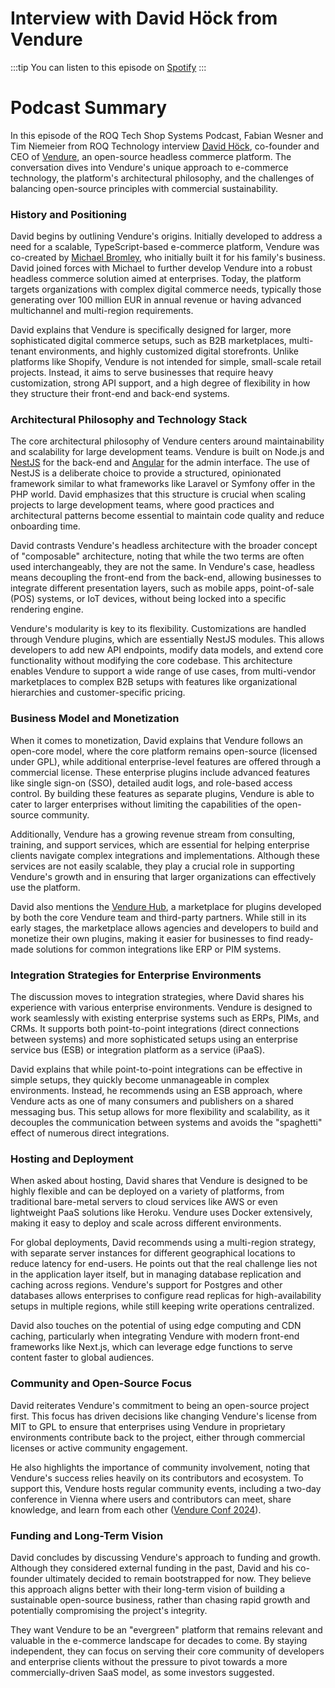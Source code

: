 
# Interview with David Höck from Vendure


:::tip
You can listen to this episode on [Spotify](https://open.spotify.com/show/2vQa0sH0T4UzvP4VxaU021)
:::

Podcast Summary
===============

In this episode of the ROQ Tech Shop Systems Podcast, Fabian Wesner and Tim Niemeier from ROQ Technology interview [David Höck](https://www.linkedin.com/in/davidhoeck/), co-founder and CEO of [Vendure](/opensource/vendure), an open-source headless commerce platform. The conversation dives into Vendure's unique approach to e-commerce technology, the platform's architectural philosophy, and the challenges of balancing open-source principles with commercial sustainability.

### History and Positioning

David begins by outlining Vendure's origins. Initially developed to address a need for a scalable, TypeScript-based e-commerce platform, Vendure was co-created by [Michael Bromley](https://www.linkedin.com/in/michael-bromley-ab1704156), who initially built it for his family's business. David joined forces with Michael to further develop Vendure into a robust headless commerce solution aimed at enterprises. Today, the platform targets organizations with complex digital commerce needs, typically those generating over 100 million EUR in annual revenue or having advanced multichannel and multi-region requirements.

David explains that Vendure is specifically designed for larger, more sophisticated digital commerce setups, such as B2B marketplaces, multi-tenant environments, and highly customized digital storefronts. Unlike platforms like Shopify, Vendure is not intended for simple, small-scale retail projects. Instead, it aims to serve businesses that require heavy customization, strong API support, and a high degree of flexibility in how they structure their front-end and back-end systems.

### Architectural Philosophy and Technology Stack

The core architectural philosophy of Vendure centers around maintainability and scalability for large development teams. Vendure is built on Node.js and [NestJS](https://nestjs.com/) for the back-end and [Angular](https://angular.dev/) for the admin interface. The use of NestJS is a deliberate choice to provide a structured, opinionated framework similar to what frameworks like Laravel or Symfony offer in the PHP world. David emphasizes that this structure is crucial when scaling projects to large development teams, where good practices and architectural patterns become essential to maintain code quality and reduce onboarding time.

David contrasts Vendure's headless architecture with the broader concept of "composable" architecture, noting that while the two terms are often used interchangeably, they are not the same. In Vendure's case, headless means decoupling the front-end from the back-end, allowing businesses to integrate different presentation layers, such as mobile apps, point-of-sale (POS) systems, or IoT devices, without being locked into a specific rendering engine.

Vendure's modularity is key to its flexibility. Customizations are handled through Vendure plugins, which are essentially NestJS modules. This allows developers to add new API endpoints, modify data models, and extend core functionality without modifying the core codebase. This architecture enables Vendure to support a wide range of use cases, from multi-vendor marketplaces to complex B2B setups with features like organizational hierarchies and customer-specific pricing.

### Business Model and Monetization

When it comes to monetization, David explains that Vendure follows an open-core model, where the core platform remains open-source (licensed under GPL), while additional enterprise-level features are offered through a commercial license. These enterprise plugins include advanced features like single sign-on (SSO), detailed audit logs, and role-based access control. By building these features as separate plugins, Vendure is able to cater to larger enterprises without limiting the capabilities of the open-source community.

Additionally, Vendure has a growing revenue stream from consulting, training, and support services, which are essential for helping enterprise clients navigate complex integrations and implementations. Although these services are not easily scalable, they play a crucial role in supporting Vendure's growth and in ensuring that larger organizations can effectively use the platform.

David also mentions the [Vendure Hub](https://vendure.io/hub), a marketplace for plugins developed by both the core Vendure team and third-party partners. While still in its early stages, the marketplace allows agencies and developers to build and monetize their own plugins, making it easier for businesses to find ready-made solutions for common integrations like ERP or PIM systems.

### Integration Strategies for Enterprise Environments

The discussion moves to integration strategies, where David shares his experience with various enterprise environments. Vendure is designed to work seamlessly with existing enterprise systems such as ERPs, PIMs, and CRMs. It supports both point-to-point integrations (direct connections between systems) and more sophisticated setups using an enterprise service bus (ESB) or integration platform as a service (iPaaS).

David explains that while point-to-point integrations can be effective in simple setups, they quickly become unmanageable in complex environments. Instead, he recommends using an ESB approach, where Vendure acts as one of many consumers and publishers on a shared messaging bus. This setup allows for more flexibility and scalability, as it decouples the communication between systems and avoids the "spaghetti" effect of numerous direct integrations.

### Hosting and Deployment

When asked about hosting, David shares that Vendure is designed to be highly flexible and can be deployed on a variety of platforms, from traditional bare-metal servers to cloud services like AWS or even lightweight PaaS solutions like Heroku. Vendure uses Docker extensively, making it easy to deploy and scale across different environments.

For global deployments, David recommends using a multi-region strategy, with separate server instances for different geographical locations to reduce latency for end-users. He points out that the real challenge lies not in the application layer itself, but in managing database replication and caching across regions. Vendure's support for Postgres and other databases allows enterprises to configure read replicas for high-availability setups in multiple regions, while still keeping write operations centralized.

David also touches on the potential of using edge computing and CDN caching, particularly when integrating Vendure with modern front-end frameworks like Next.js, which can leverage edge functions to serve content faster to global audiences.

### Community and Open-Source Focus

David reiterates Vendure's commitment to being an open-source project first. This focus has driven decisions like changing Vendure's license from MIT to GPL to ensure that enterprises using Vendure in proprietary environments contribute back to the project, either through commercial licenses or active community engagement.

He also highlights the importance of community involvement, noting that Vendure's success relies heavily on its contributors and ecosystem. To support this, Vendure hosts regular community events, including a two-day conference in Vienna where users and contributors can meet, share knowledge, and learn from each other ([Vendure Conf 2024](https://vendure.io/events/vendure-conf-2024)).

### Funding and Long-Term Vision

David concludes by discussing Vendure's approach to funding and growth. Although they considered external funding in the past, David and his co-founder ultimately decided to remain bootstrapped for now. They believe this approach aligns better with their long-term vision of building a sustainable open-source business, rather than chasing rapid growth and potentially compromising the project's integrity.

They want Vendure to be an "evergreen" platform that remains relevant and valuable in the e-commerce landscape for decades to come. By staying independent, they can focus on serving their core community of developers and enterprise clients without the pressure to pivot towards a more commercially-driven SaaS model, as some investors suggested.